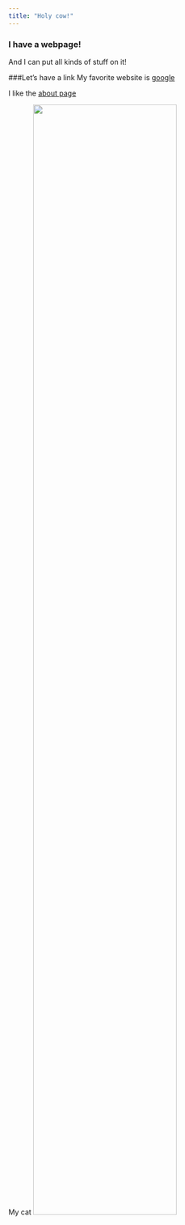 ```yaml
---
title: "Holy cow!"
---
```


### I have a webpage!

And I can put all kinds of stuff on it!


###Let's have a link
My favorite website is [google](https://www.google.com/)

I like the [about page](about.html)

My cat
<img src="images/mycat.png" style="width:75%">